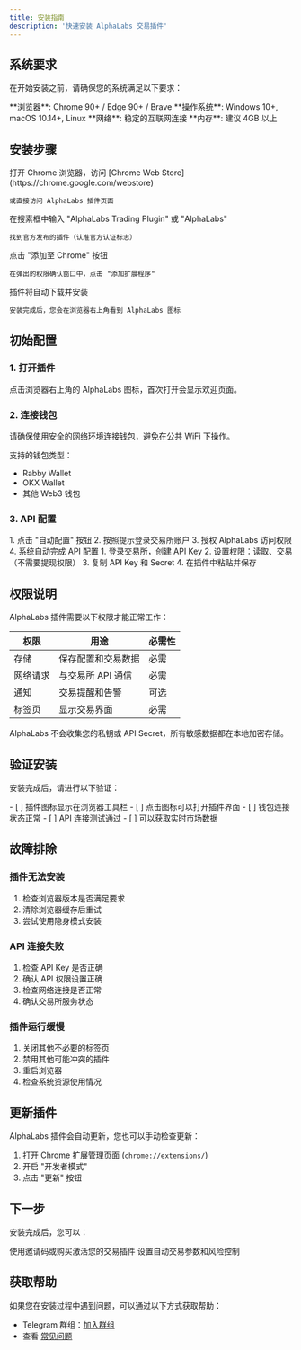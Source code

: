 ```yaml
---
title: 安装指南
description: '快速安装 AlphaLabs 交易插件'
---
```


## 系统要求

在开始安装之前，请确保您的系统满足以下要求：

<Info>
  **浏览器**: Chrome 90+ / Edge 90+ / Brave  
  **操作系统**: Windows 10+, macOS 10.14+, Linux  
  **网络**: 稳定的互联网连接  
  **内存**: 建议 4GB 以上
</Info>

## 安装步骤

<Steps>
  <Step title="访问 Chrome Web Store">
    打开 Chrome 浏览器，访问 [Chrome Web Store](https://chrome.google.com/webstore) 
    
    或直接访问 AlphaLabs 插件页面
  </Step>
  
  <Step title="搜索 AlphaLabs">
    在搜索框中输入 "AlphaLabs Trading Plugin" 或 "AlphaLabs"
    
    找到官方发布的插件（认准官方认证标志）
  </Step>
  
  <Step title="添加至 Chrome">
    点击 "添加至 Chrome" 按钮
    
    在弹出的权限确认窗口中，点击 "添加扩展程序"
  </Step>
  
  <Step title="等待安装完成">
    插件将自动下载并安装
    
    安装完成后，您会在浏览器右上角看到 AlphaLabs 图标
  </Step>
</Steps>

## 初始配置

### 1. 打开插件

点击浏览器右上角的 AlphaLabs 图标，首次打开会显示欢迎页面。

### 2. 连接钱包

<Warning>
  请确保使用安全的网络环境连接钱包，避免在公共 WiFi 下操作。
</Warning>

支持的钱包类型：
- Rabby Wallet
- OKX Wallet
- 其他 Web3 钱包

### 3. API 配置

<Tabs>
  <Tab title="自动配置">
    1. 点击 "自动配置" 按钮
    2. 按照提示登录交易所账户
    3. 授权 AlphaLabs 访问权限
    4. 系统自动完成 API 配置
  </Tab>
  <Tab title="手动配置">
    1. 登录交易所，创建 API Key
    2. 设置权限：读取、交易（不需要提现权限）
    3. 复制 API Key 和 Secret
    4. 在插件中粘贴并保存
  </Tab>
</Tabs>

## 权限说明

AlphaLabs 插件需要以下权限才能正常工作：

| 权限 | 用途 | 必需性 |
|------|------|--------|
| 存储 | 保存配置和交易数据 | 必需 |
| 网络请求 | 与交易所 API 通信 | 必需 |
| 通知 | 交易提醒和告警 | 可选 |
| 标签页 | 显示交易界面 | 必需 |

<Note>
  AlphaLabs 不会收集您的私钥或 API Secret，所有敏感数据都在本地加密存储。
</Note>

## 验证安装

安装完成后，请进行以下验证：

<Checklist>
  - [ ] 插件图标显示在浏览器工具栏
  - [ ] 点击图标可以打开插件界面
  - [ ] 钱包连接状态正常
  - [ ] API 连接测试通过
  - [ ] 可以获取实时市场数据
</Checklist>

## 故障排除

### 插件无法安装

1. 检查浏览器版本是否满足要求
2. 清除浏览器缓存后重试
3. 尝试使用隐身模式安装

### API 连接失败

1. 检查 API Key 是否正确
2. 确认 API 权限设置正确
3. 检查网络连接是否正常
4. 确认交易所服务状态

### 插件运行缓慢

1. 关闭其他不必要的标签页
2. 禁用其他可能冲突的插件
3. 重启浏览器
4. 检查系统资源使用情况

## 更新插件

AlphaLabs 插件会自动更新，您也可以手动检查更新：

1. 打开 Chrome 扩展管理页面 (`chrome://extensions/`)
2. 开启 "开发者模式"
3. 点击 "更新" 按钮

## 下一步

安装完成后，您可以：

<CardGroup cols={2}>
  <Card title="激活产品" icon="key" href="/getting-started/activation">
    使用邀请码或购买激活您的交易插件
  </Card>
  <Card title="配置策略" icon="gears" href="/features/auto-trading">
    设置自动交易参数和风险控制
  </Card>
</CardGroup>

## 获取帮助

如果您在安装过程中遇到问题，可以通过以下方式获取帮助：

- Telegram 群组：[加入群组](https://t.co/ZNnay6dnxz)
- 查看 [常见问题](/faq)